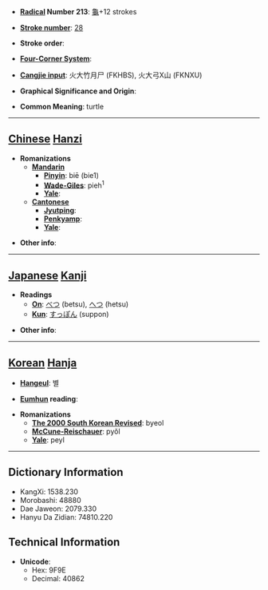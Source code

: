 * '''[[Wiktionary:Chinese radical index| Radical]] Number 213''': [[Wiktionary:Chinese radical index 龜|龜]]+12 strokes

* '''[[Wiktionary:Chinese total strokes index|Stroke number]]''': [[Wiktionary:Chinese total strokes index 28|28]]

* '''Stroke order''': 

* '''[[Wiktionary:Chinese four corner index|Four-Corner System]]''': 

* '''[[Wiktionary:Chinese Cangjie index|Cangjie input]]''': 火大竹月尸 (FKHBS), 火大弓X山 (FKNXU)

* '''Graphical Significance and Origin''': 

* '''Common Meaning''': turtle

----

== [[Chinese]] [[Hanzi]] ==

* '''Romanizations'''
** '''[[Mandarin]]'''
*** '''[[Pinyin]]''': biē (bie1)
*** '''[[Wade-Giles]]''': pieh<sup>1</sup>
*** '''[[Yale]]''': 
** '''[[Cantonese]]'''
*** '''[[Jyutping]]''':
*** '''[[Penkyamp]]''': 
*** '''[[Yale]]''': 

* '''Other info''': 

----

== [[Japanese]] [[Kanji]] ==

* '''Readings'''
** '''[[On]]''': [[べつ]] (betsu), [[へつ]] (hetsu)
** '''[[Kun]]''': [[すっぽん]] (suppon)

* '''Other info''':  

----

== [[Korean]] [[Hanja]] ==

* '''[[Hangeul]]''': 별

* '''[[Eumhun]] reading''': 

* '''Romanizations'''
** '''[[The 2000 South Korean Revised Romanization|The 2000 South Korean Revised]]''': byeol
** '''[[McCune-Reischauer]]''': pyŏl
** '''[[Yale]]''': peyl

----

== Dictionary Information ==

* KangXi: 1538.230
* Morobashi: 48880
* Dae Jaweon: 2079.330
* Hanyu Da Zidian: 74810.220

== Technical Information ==

* '''Unicode''':
** Hex: 9F9E
** Decimal: 40862